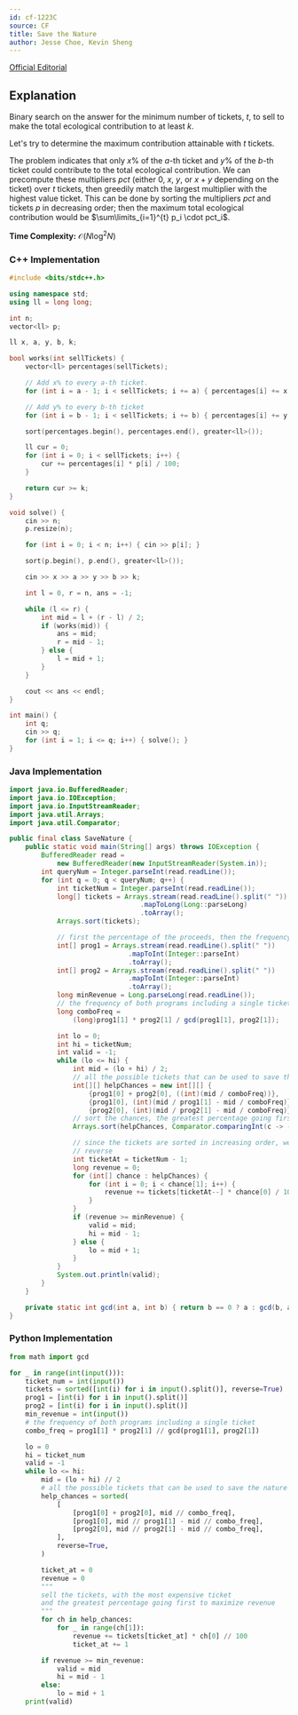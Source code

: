 ```yaml
---
id: cf-1223C
source: CF
title: Save the Nature
author: Jesse Choe, Kevin Sheng
---
```


[Official Editorial](https://codeforces.com/blog/entry/70358)

## Explanation

Binary search on the answer for the minimum number of tickets, $t$, to sell to make the total ecological contribution to at least $k$.

Let's try to determine the maximum contribution attainable with $t$ tickets.

The problem indicates that only $x\%$ of the $a$-th ticket and $y\%$ of the $b$-th ticket could contribute to the total ecological contribution. We can precompute these multipliers $pct$ (either $0$, $x$, $y$, or $x+y$ depending on the ticket) over $t$ tickets, then greedily match the largest multiplier with the highest value ticket. This can be done by sorting the multipliers $pct$ and tickets $p$ in decreasing order; then the maximum total ecological contribution would be $\sum\limits_{i=1}^{t} p_i \cdot pct_i$.


**Time Complexity:** $\mathcal{O}(N\log^2 N)$

<LanguageSection>

<CPPSection>

### C++ Implementation

```cpp
#include <bits/stdc++.h>

using namespace std;
using ll = long long;

int n;
vector<ll> p;

ll x, a, y, b, k;

bool works(int sellTickets) {
	vector<ll> percentages(sellTickets);

	// Add x% to every a-th ticket.
	for (int i = a - 1; i < sellTickets; i += a) { percentages[i] += x; }

	// Add y% to every b-th ticket
	for (int i = b - 1; i < sellTickets; i += b) { percentages[i] += y; }

	sort(percentages.begin(), percentages.end(), greater<ll>());

	ll cur = 0;
	for (int i = 0; i < sellTickets; i++) {
		cur += percentages[i] * p[i] / 100;
	}

	return cur >= k;
}

void solve() {
	cin >> n;
	p.resize(n);

	for (int i = 0; i < n; i++) { cin >> p[i]; }

	sort(p.begin(), p.end(), greater<ll>());

	cin >> x >> a >> y >> b >> k;

	int l = 0, r = n, ans = -1;

	while (l <= r) {
		int mid = l + (r - l) / 2;
		if (works(mid)) {
			ans = mid;
			r = mid - 1;
		} else {
			l = mid + 1;
		}
	}

	cout << ans << endl;
}

int main() {
	int q;
	cin >> q;
	for (int i = 1; i <= q; i++) { solve(); }
}
```

</CPPSection>

<JavaSection>

### Java Implementation

```java
import java.io.BufferedReader;
import java.io.IOException;
import java.io.InputStreamReader;
import java.util.Arrays;
import java.util.Comparator;

public final class SaveNature {
	public static void main(String[] args) throws IOException {
		BufferedReader read =
		    new BufferedReader(new InputStreamReader(System.in));
		int queryNum = Integer.parseInt(read.readLine());
		for (int q = 0; q < queryNum; q++) {
			int ticketNum = Integer.parseInt(read.readLine());
			long[] tickets = Arrays.stream(read.readLine().split(" "))
			                     .mapToLong(Long::parseLong)
			                     .toArray();
			Arrays.sort(tickets);

			// first the percentage of the proceeds, then the frequency
			int[] prog1 = Arrays.stream(read.readLine().split(" "))
			                  .mapToInt(Integer::parseInt)
			                  .toArray();
			int[] prog2 = Arrays.stream(read.readLine().split(" "))
			                  .mapToInt(Integer::parseInt)
			                  .toArray();
			long minRevenue = Long.parseLong(read.readLine());
			// the frequency of both programs including a single ticket
			long comboFreq =
			    (long)prog1[1] * prog2[1] / gcd(prog1[1], prog2[1]);

			int lo = 0;
			int hi = ticketNum;
			int valid = -1;
			while (lo <= hi) {
				int mid = (lo + hi) / 2;
				// all the possible tickets that can be used to save the nature
				int[][] helpChances = new int[][] {
				    {prog1[0] + prog2[0], ((int)(mid / comboFreq))},
				    {prog1[0], (int)(mid / prog1[1] - mid / comboFreq)},
				    {prog2[0], (int)(mid / prog2[1] - mid / comboFreq)}};
				// sort the chances, the greatest percentage going first
				Arrays.sort(helpChances, Comparator.comparingInt(c -> - c[0]));

				// since the tickets are sorted in increasing order, we go in
				// reverse
				int ticketAt = ticketNum - 1;
				long revenue = 0;
				for (int[] chance : helpChances) {
					for (int i = 0; i < chance[1]; i++) {
						revenue += tickets[ticketAt--] * chance[0] / 100;
					}
				}
				if (revenue >= minRevenue) {
					valid = mid;
					hi = mid - 1;
				} else {
					lo = mid + 1;
				}
			}
			System.out.println(valid);
		}
	}

	private static int gcd(int a, int b) { return b == 0 ? a : gcd(b, a % b); }
}
```

</JavaSection>

<PySection>

### Python Implementation

```py
from math import gcd

for _ in range(int(input())):
	ticket_num = int(input())
	tickets = sorted([int(i) for i in input().split()], reverse=True)
	prog1 = [int(i) for i in input().split()]
	prog2 = [int(i) for i in input().split()]
	min_revenue = int(input())
	# the frequency of both programs including a single ticket
	combo_freq = prog1[1] * prog2[1] // gcd(prog1[1], prog2[1])

	lo = 0
	hi = ticket_num
	valid = -1
	while lo <= hi:
		mid = (lo + hi) // 2
		# all the possible tickets that can be used to save the nature
		help_chances = sorted(
			[
				[prog1[0] + prog2[0], mid // combo_freq],
				[prog1[0], mid // prog1[1] - mid // combo_freq],
				[prog2[0], mid // prog2[1] - mid // combo_freq],
			],
			reverse=True,
		)

		ticket_at = 0
		revenue = 0
		"""
		sell the tickets, with the most expensive ticket
		and the greatest percentage going first to maximize revenue
		"""
		for ch in help_chances:
			for _ in range(ch[1]):
				revenue += tickets[ticket_at] * ch[0] // 100
				ticket_at += 1

		if revenue >= min_revenue:
			valid = mid
			hi = mid - 1
		else:
			lo = mid + 1
	print(valid)
```

</PySection>

</LanguageSection>
